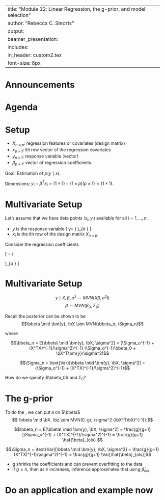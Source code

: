 
---
title: "Module 12: Linear Regression, the g-prior, and model selection"
author: "Rebecca C. Steorts"
output: 
     beamer_presentation:
      includes: 
          in_header: custom2.tex
font-size: 8px
---

Announcements
===


Agenda
===


Setup
===
- $X_{n\times p}$: regression features or covariates (design matrix)
- $x_{p \times 1}$: $i$th row vector of the regression covariates
- $y_{n\times 1}$: response variable (vector)
- $\beta_{p \times 1}$: vector of regression coefficients 

Goal: Estimation of $p(y \mid x).$

Dimensions: $y_i - \beta^T x_i = (1\times 1) - (1\times p)(p \times 1) = (1\times 1).$


Multivariate Setup 
===
Let's assume that we have data points $(x_i,y_i)$ available for all  $i=1,\ldots,n.$

- $y$ is the response variable
\[  y= \left( \begin{array}{c}
y_1\\
y_2\\
\vdots\\
y_n
\end{array} \right)_{n \times 1} \]
- $x_{i}$ is the $i$th row of the design matrix $X_{n \times p}.$

Consider the regression coefficients

\[  \beta = \left( \begin{array}{c}
\beta_{1}\\
\beta_{2}\\
\vdots\\
\beta_{p}
\end{array} \right)_{p \times 1} \]

Multivariate Setup 
===
$$y \mid X,\beta, \sigma^2 \sim MVN( X\beta, \sigma^2 I)$$
$$\beta \sim MVN(\beta_0, \Sigma_0) $$

Recall the posterior can be shown to be 
$$\bbeta \mid \bm{y}, \bX \sim MVN(\bbeta_n, \Sigma_n)$$

where

$$\bbeta_n = E[\bbeta\ \mid \bm{y}, \bX, \sigma^2] = (\Sigma_o^{-1} + (X^TX)^{-1}/\sigma^2)^{-1}
(\Sigma_o^{-1}\bbeta_0 + \bX^T\bm{y}/\sigma^2)$$

$$\Sigma_n = \text{Var}[\bbeta \mid \bm{y}, \bX, \sigma^2] = (\Sigma_o^{-1} + (X^TX)^{-1}/\sigma^2)^{-1}$$







How do we specify $\bbeta_0$ and $\Sigma_0$?

The g-prior
===
To do the \emph{least amount of calculus}, we can put a \emph{g-prior} on
$\bbeta$
$$ \bbeta \mid \bX, \bz \sim MVN(0, g\; \sigma^2 (\bX^T\bX)^{-1}).$$

$$\bbeta_n = E[\bbeta\ \mid \bm{y}, \bX, \sigma^2] 
= \frac{g}{g+1}(\Sigma_o^{-1} + (X^TX)^{-1}/\sigma^2)^{-1}
= \frac{g}{g+1} \hat{\beta}_{ols}
$$

$$\Sigma_n = \text{Var}[\bbeta \mid \bm{y}, \bX, \sigma^2] = \frac{g}{g+1}(X^TX)^{-1}/\sigma^2)^{-1}
= \frac{g}{g+1} \Var[\hat{\beta}_{ols}]$$

- g shrinks the coefficients and can prevent overfitting to the data
- if $g = n$, then as n increases, inference approximates that using $\hat{\beta}_{ols}$

Do an application and example now
===
